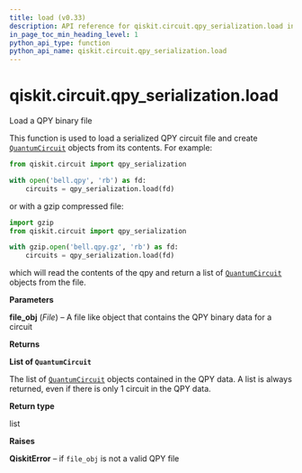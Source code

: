 ```yaml
---
title: load (v0.33)
description: API reference for qiskit.circuit.qpy_serialization.load in qiskit v0.33
in_page_toc_min_heading_level: 1
python_api_type: function
python_api_name: qiskit.circuit.qpy_serialization.load
---
```


<span id="qiskit-circuit-qpy-serialization-load" />

# qiskit.circuit.qpy\_serialization.load

<Function id="qiskit.circuit.qpy_serialization.load" isDedicatedPage={true} github="https://github.com/qiskit/qiskit/tree/stable/0.19/qiskit/circuit/qpy_serialization.py" signature="load(file_obj)">
  Load a QPY binary file

  This function is used to load a serialized QPY circuit file and create [`QuantumCircuit`](qiskit.circuit.QuantumCircuit "qiskit.circuit.QuantumCircuit") objects from its contents. For example:

  ```python
  from qiskit.circuit import qpy_serialization

  with open('bell.qpy', 'rb') as fd:
      circuits = qpy_serialization.load(fd)
  ```

  or with a gzip compressed file:

  ```python
  import gzip
  from qiskit.circuit import qpy_serialization

  with gzip.open('bell.qpy.gz', 'rb') as fd:
      circuits = qpy_serialization.load(fd)
  ```

  which will read the contents of the qpy and return a list of [`QuantumCircuit`](qiskit.circuit.QuantumCircuit "qiskit.circuit.QuantumCircuit") objects from the file.

  **Parameters**

  **file\_obj** (*File*) – A file like object that contains the QPY binary data for a circuit

  **Returns**

  **List of `QuantumCircuit`**

  The list of [`QuantumCircuit`](qiskit.circuit.QuantumCircuit "qiskit.circuit.QuantumCircuit") objects contained in the QPY data. A list is always returned, even if there is only 1 circuit in the QPY data.

  **Return type**

  list

  **Raises**

  **QiskitError** – if `file_obj` is not a valid QPY file
</Function>

